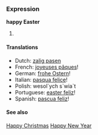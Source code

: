 ===Expression===
'''happy Easter'''

# 

====Translations====
*Dutch: [[zalig pasen]]
*French: [[joyeuses pâques]]!
*German: [[frohe Ostern]]!
*Italian: [[pasqua felice]]!
*Polish: wesol`ych s`wia`t
*Portuguese: [[easter feliz]]!
*Spanish: [[pascua feliz]]!

====See also====
[[Happy Christmas]]
[[Happy New Year]]